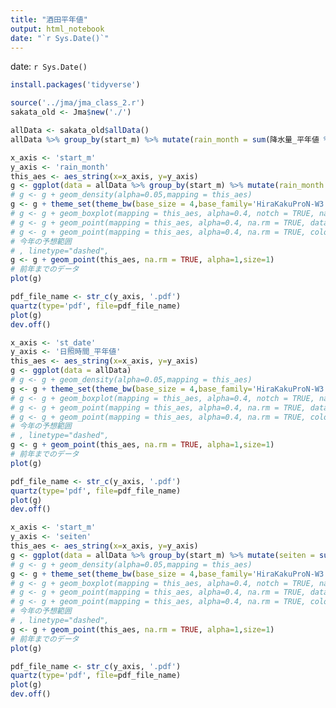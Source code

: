 ```yaml
---
title: "酒田平年値"
output: html_notebook
date: "`r Sys.Date()`"
---
```


date: `r Sys.Date()`
```r
install.packages('tidyverse')
```


```r
source('../jma/jma_class_2.r')
sakata_old <- Jma$new('./')
```

```r
allData <- sakata_old$allData()
allData %>% group_by(start_m) %>% mutate(rain_month = sum(降水量_平年値 %>% as.character() %>% as.numeric()))
```
```r
x_axis <- 'start_m'
y_axis <- 'rain_month'
this_aes <- aes_string(x=x_axis, y=y_axis)
g <- ggplot(data = allData %>% group_by(start_m) %>% mutate(rain_month = sum(降水量_平年値 %>% as.character() %>% as.numeric())) %>% mutate(start_m = start_m %>% as.character() %>% as.integer()))
# g <- g + geom_density(alpha=0.05,mapping = this_aes)
g <- g + theme_set(theme_bw(base_size = 4,base_family='HiraKakuProN-W3'))
# g <- g + geom_boxplot(mapping = this_aes, alpha=0.4, notch = TRUE, na.rm = TRUE, colour = '#00009999',data=result_stm_prev )
# g <- g + geom_point(mapping = this_aes, alpha=0.4, na.rm = TRUE, data=)
# g <- g + geom_point(mapping = this_aes, alpha=0.4, na.rm = TRUE, colour = '#99000099',data=thisYear)
# 今年の予想範囲
# , linetype="dashed", 
g <- g + geom_point(this_aes, na.rm = TRUE, alpha=1,size=1)
# 前年までのデータ
plot(g)

```

```r
pdf_file_name <- str_c(y_axis, '.pdf')
quartz(type='pdf', file=pdf_file_name)
plot(g)
dev.off()

```
```r
x_axis <- 'st_date'
y_axis <- '日照時間_平年値'
this_aes <- aes_string(x=x_axis, y=y_axis)
g <- ggplot(data = allData)
# g <- g + geom_density(alpha=0.05,mapping = this_aes)
g <- g + theme_set(theme_bw(base_size = 4,base_family='HiraKakuProN-W3'))
# g <- g + geom_boxplot(mapping = this_aes, alpha=0.4, notch = TRUE, na.rm = TRUE, colour = '#00009999',data=result_stm_prev )
# g <- g + geom_point(mapping = this_aes, alpha=0.4, na.rm = TRUE, data=)
# g <- g + geom_point(mapping = this_aes, alpha=0.4, na.rm = TRUE, colour = '#99000099',data=thisYear)
# 今年の予想範囲
# , linetype="dashed", 
g <- g + geom_point(this_aes, na.rm = TRUE, alpha=1,size=1)
# 前年までのデータ
plot(g)

```
```r
pdf_file_name <- str_c(y_axis, '.pdf')
quartz(type='pdf', file=pdf_file_name)
plot(g)
dev.off()

```
```r
x_axis <- 'start_m'
y_axis <- 'seiten'
this_aes <- aes_string(x=x_axis, y=y_axis)
g <- ggplot(data = allData %>% group_by(start_m) %>% mutate(seiten = sum(日照時間_平年値 %>% as.character() %>% as.numeric())) %>% mutate(start_m = start_m %>% as.character() %>% as.integer()))
# g <- g + geom_density(alpha=0.05,mapping = this_aes)
g <- g + theme_set(theme_bw(base_size = 4,base_family='HiraKakuProN-W3'))
# g <- g + geom_boxplot(mapping = this_aes, alpha=0.4, notch = TRUE, na.rm = TRUE, colour = '#00009999',data=result_stm_prev )
# g <- g + geom_point(mapping = this_aes, alpha=0.4, na.rm = TRUE, data=)
# g <- g + geom_point(mapping = this_aes, alpha=0.4, na.rm = TRUE, colour = '#99000099',data=thisYear)
# 今年の予想範囲
# , linetype="dashed", 
g <- g + geom_point(this_aes, na.rm = TRUE, alpha=1,size=1)
# 前年までのデータ
plot(g)

```
```r
pdf_file_name <- str_c(y_axis, '.pdf')
quartz(type='pdf', file=pdf_file_name)
plot(g)
dev.off()

```
